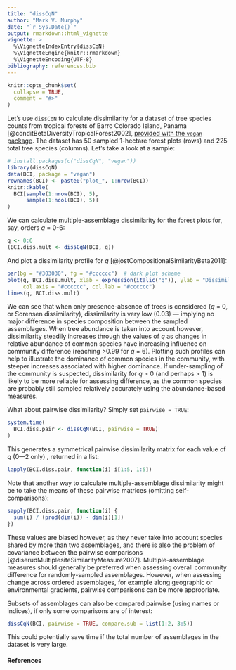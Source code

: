 ```yaml
---
title: "dissCqN"
author: "Mark V. Murphy"
date: "`r Sys.Date()`"
output: rmarkdown::html_vignette
vignette: >
  %\VignetteIndexEntry{dissCqN}
  %\VignetteEngine{knitr::rmarkdown}
  %\VignetteEncoding{UTF-8}
bibliography: references.bib
---
```


```r
knitr::opts_chunk$set(
  collapse = TRUE,
  comment = "#>"
)
```

Let's use `dissCqN` to calculate dissimilarity for a dataset of tree species counts from tropical forests of Barro Colorado Island, Panama [@conditBetaDiversityTropicalForest2002], [provided with the `vegan` package](https://rdrr.io/cran/vegan/man/BCI.html). The dataset has 50 sampled 1-hectare forest plots (rows) and 225 total tree species (columns). Let's take a look at a sample:

```r
# install.packages(c("dissCqN", "vegan"))
library(dissCqN)
data(BCI, package = "vegan")
rownames(BCI) <- paste0("plot_", 1:nrow(BCI))
knitr::kable(
  BCI[sample(1:nrow(BCI), 5), 
      sample(1:ncol(BCI), 5)]
)
```

We can calculate multiple-assemblage dissimilarity for the forest plots for, say, orders *q* = 0-6:

```r
q <- 0:6
(BCI.diss.mult <- dissCqN(BCI, q))
```

And plot a dissimilarity profile for *q* [@jostCompositionalSimilarityBeta2011]:

```r
par(bg = "#303030", fg = "#cccccc")  # dark plot scheme
plot(q, BCI.diss.mult, xlab = expression(italic("q")), ylab = "Dissimilarity", 
     col.axis = "#cccccc", col.lab = "#cccccc")
lines(q, BCI.diss.mult)
```

We can see that when only presence-absence of trees is considered (*q* = 0, or Sorensen dissimilarity), dissimilarity is very low (0.03) --- implying no major difference in species composition between the sampled assemblages. When tree abundance is taken into account however, dissimilarity steadily increases through the values of *q* as changes in relative abundance of common species have increasing influence on community difference (reaching \>0.99 for *q* = 6). Plotting such profiles can help to illustrate the dominance of common species in the community, with steeper increases associated with higher dominance. If under-sampling of the community is suspected, dissimilarity for *q* \> 0 (and perhaps \> 1) is likely to be more reliable for assessing difference, as the common species are probably still sampled relatively accurately using the abundance-based measures.

What about pairwise dissimilarity? Simply set `pairwise = TRUE`:

```r
system.time(
  BCI.diss.pair <- dissCqN(BCI, pairwise = TRUE)
)
```

This generates a symmetrical pairwise dissimilarity matrix for each value of *q* (0---2 only) , returned in a list:

```r
lapply(BCI.diss.pair, function(i) i[1:5, 1:5])
```

Note that another way to calculate multiple-assemblage dissimilarity might be to take the means of these pairwise matrices (omitting self-comparisons):

```r
sapply(BCI.diss.pair, function(i) {
  sum(i) / (prod(dim(i)) - dim(i)[1])
})
```

These values are biased however, as they never take into account species shared by more than two assemblages, and there is also the problem of covariance between the pairwise comparisons [@diserudMultiplesiteSimilarityMeasure2007]. Multiple-assemblage measures should generally be preferred when assessing overall community difference for randomly-sampled assemblages. However, when assessing change across ordered assemblages, for example along geographic or environmental gradients, pairwise comparisons can be more appropriate.

Subsets of assemblages can also be compared pairwise (using names or indices), if only some comparisons are of interest:

```r
dissCqN(BCI, pairwise = TRUE, compare.sub = list(1:2, 3:5))
```

This could potentially save time if the total number of assemblages in the dataset is very large.

#### References
